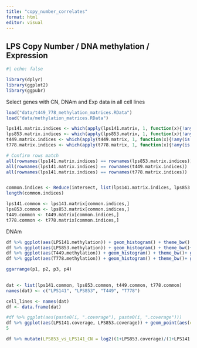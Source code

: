 ```yaml
---
title: "copy_number_correlates"
format: html
editor: visual
---
```


## LPS Copy Number / DNA methylation / Expression

```r
#| echo: false

library(dplyr)
library(ggplot2)
library(ggpubr)

```

Select genes with CN, DNAm and Exp data in all cell lines

```r
load("data/t449_778_methylation_matrices.RData")
load("data/methylation_matrices.RData")

lps141.matrix.indices <- which(apply(lps141.matrix, 1, function(x){!any(is.na(x))}))
lps853.matrix.indices <- which(apply(lps853.matrix, 1, function(x){!any(is.na(x))}))
t449.matrix.indices <- which(apply(t449.matrix, 1, function(x){!any(is.na(x))}))
t778.matrix.indices <- which(apply(t778.matrix, 1, function(x){!any(is.na(x))}))

# Confirm rows match
all(rownames(lps141.matrix.indices) == rownames(lps853.matrix.indices))
all(rownames(lps141.matrix.indices) == rownames(t449.matrix.indices))
all(rownames(lps141.matrix.indices) == rownames(t778.matrix.indices))


common.indices <- Reduce(intersect, list(lps141.matrix.indices, lps853.matrix.indices, t449.matrix.indices, t778.matrix.indices))
length(common.indices)

lps141.common <- lps141.matrix[common.indices,]
lps853.common <- lps853.matrix[common.indices,]
t449.common <- t449.matrix[common.indices,]
t778.common <- t778.matrix[common.indices,]


```

DNAm

```r
df %>% ggplot(aes(LPS141.methylation)) + geom_histogram() + theme_bw() + ggtitle("LPS141 DNAm") -> p1
df %>% ggplot(aes(LPS853.methylation)) + geom_histogram() + theme_bw()+ ggtitle("LPS853 DNAm") -> p2
df %>% ggplot(aes(T449.methylation)) + geom_histogram() + theme_bw()+ ggtitle("T449 DNAm") -> p3
df %>% ggplot(aes(T778.methylation)) + geom_histogram() + theme_bw()+ ggtitle("T778 DNAm") ->p4

ggarrange(p1, p2, p3, p4)
              
```

```r

dat <- list(lps141.common, lps853.common, t449.common, t778.common)
names(dat) <- c("LPS141", "LPS853", "T449", "T778")

cell_lines <- names(dat)
df <- data.frame(dat)

#df %>% ggplot(aes(paste0(i, ".coverage"), paste0(i, ".coverage")))
df %>% ggplot(aes(LPS141.coverage, LPS853.coverage)) + geom_point(aes(color=LPS853.methylation-LPS141.methylation), size=3) + scale_color_gradient2(mid = "grey99") + theme_bw()
5
```

```r
df %>% mutate(LPS853_vs_LPS141_CN = log2((1+LPS853.coverage)/(1+LPS141.coverage))) %>% mutate(LPS853_vs_LPS141_CN_clipped = pmin(pmax(LPS853_vs_LPS141_CN, -2), 2)) %>% ggplot(aes(LPS141.methylation, LPS853.methylation)) + geom_point(aes(color=LPS853_vs_LPS141_CN_clipped)) + scale_color_gradient2() + theme_bw() 
```
